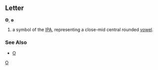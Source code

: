 ==Letter==
'''Ɵ''', '''ɵ'''

#a symbol of the [[IPA]], representing a close-mid central rounded [[vowel]].
===See Also===
*[[O]]
[[Category:Latin letters|O]]